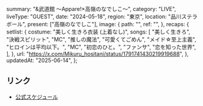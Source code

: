   summary: "&武道館 〜Appare!×高嶺のなでしこ〜",
  category: "LIVE",
  liveType: "GUEST",
  date: "2024-05-18",
  region: "東京",
  location: "品川ステラボール",
  present: ["高嶺のなでしこ"],
  image: {
    path: "",
    ref: "",
  },
  recaps: {
    setlist: {
      costume: "美しく生きろ衣装 (上着なし)",
      songs: [
        "美しく生きろ",
        "決戦スピリット",
        "MC",
        "推しの魔法",
        "可愛くてごめん",
        "メイド☆至上主義",
        "ヒロインは平均以下。",
        "MC",
        "初恋のひと。",
        "ファンサ",
        "恋を知った世界",
      ],
    },
    url: "https://x.com/Mikuru_hositani/status/1791741430219919688",
  },
  updatedAt: "2025-06-14",
};

## リンク

- [公式スケジュール](https://takanenonadeshiko.jp/?p=2034)
